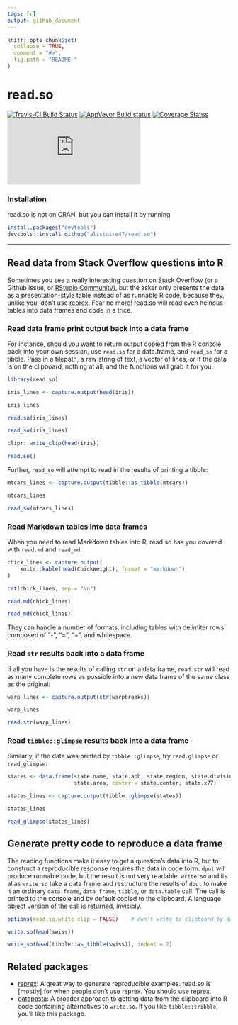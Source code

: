 ```yaml
---
tags: [r]
output: github_document
---
```


<!-- README.md is generated from README.Rmd. Please edit that file -->

```r
knitr::opts_chunk$set(
  collapse = TRUE,
  comment = "#>",
  fig.path = "README-"
)
```

# read.so

[![Travis-CI Build Status](https://travis-ci.org/alistaire47/read.so.svg?branch=master)](https://travis-ci.org/alistaire47/read.so)
[![AppVeyor Build status](https://ci.appveyor.com/api/projects/status/17mg5b1yd926krpk?svg=true)](https://ci.appveyor.com/project/alistaire47/read-so)
[![Coverage Status](https://img.shields.io/codecov/c/github/alistaire47/read.so/master.svg)](https://codecov.io/github/alistaire47/read.so?branch=master)
[![CRAN_Status_Badge](http://www.r-pkg.org/badges/version/read.so)](https://cran.r-project.org/package=read.so)


### Installation

read.so is not on CRAN, but you can install it by running

```r
install.packages("devtools")
devtools::install_github("alistaire47/read.so")
```

---

## Read data from Stack Overflow questions into R

Sometimes you see a really interesting question on Stack Overflow (or a Github 
issue, or [RStudio Community](https://community.rstudio.com/)), but the asker 
only presents the data as a presentation-style table instead of as runnable R 
code, because they, unlike you, don't use 
[reprex](http://reprex.tidyverse.org/). Fear no more! read.so will read even 
heinous tables into data frames and code in a trice.

### Read data frame print output back into a data frame

For instance, should you want to return output copied from the R console back 
into your own session, use `read.so` for a data.frame, and `read_so` for a 
tibble. Pass in a filepath, a raw string of text, a vector of lines, or if the 
data is on the clipboard, nothing at all, and the functions will grab it for 
you:

```r
library(read.so)

iris_lines <- capture.output(head(iris))

iris_lines

read.so(iris_lines)

read_so(iris_lines)

clipr::write_clip(head(iris))

read.so()
```

Further, `read_so` will attempt to read in the results of printing a tibble:

```r
mtcars_lines <- capture.output(tibble::as_tibble(mtcars))

mtcars_lines

read_so(mtcars_lines)
```

### Read Markdown tables into data frames

When you need to read Markdown tables into R, read.so has you covered 
with `read.md` and `read_md`:

```r
chick_lines <- capture.output(
    knitr::kable(head(ChickWeight), format = "markdown")
)

cat(chick_lines, sep = "\n")

read.md(chick_lines)

read_md(chick_lines)
```

They can handle a number of formats, including tables with delimiter rows 
composed of "-", "=", "+", and whitespace.


### Read `str` results back into a data frame

If all you have is the results of calling `str` on a data frame, `read.str` 
will read as many complete rows as possible into a new data frame of the same 
class as the original:

```r
warp_lines <- capture.output(str(warpbreaks))

warp_lines

read.str(warp_lines)
```

### Read `tibble::glimpse` results back into a data frame

Similarly, if the data was printed by `tibble::glimpse`, try `read.glimpse` 
or `read_glimpse`:

```r
states <- data.frame(state.name, state.abb, state.region, state.division, 
                     state.area, center = state.center, state.x77)

states_lines <- capture.output(tibble::glimpse(states))

states_lines

read_glimpse(states_lines)
```

## Generate pretty code to reproduce a data frame

The reading functions make it easy to get a question's data into R, but to 
construct a reproducible response requires the data in code form. `dput` will 
produce runnable code, but the result is not very readable. `write.so` and its 
alias `write_so` take a data frame and restructure the results of `dput` to 
make it an ordinary `data.frame`, `data_frame`, `tibble`, or `data.table` call. 
The call is printed to the console and by default copied to the clipboard. A 
language object version of the call is returned, invisibly.

```r
options(read.so.write_clip = FALSE)    # don't write to clipboard by default

write.so(head(swiss))

write_so(head(tibble::as_tibble(swiss)), indent = 2)
```

## Related packages

- [reprex](http://reprex.tidyverse.org/): A great way to generate reproducible 
    examples. read.so is [mostly] for when people don't use reprex. You should 
    use reprex.
- [datapasta](https://github.com/MilesMcBain/datapasta): A broader approach to 
    getting data from the clipboard into R code containing alternatives to 
    `write.so`. If you like `tibble::tribble`, you'll like this package.
